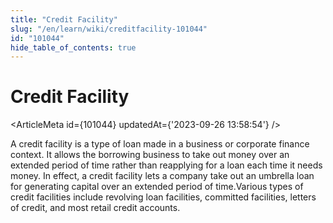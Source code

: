 ```yaml
---
title: "Credit Facility"
slug: "/en/learn/wiki/creditfacility-101044"
id: "101044"
hide_table_of_contents: true
---
```



# Credit Facility

<ArticleMeta id={101044} updatedAt={'2023-09-26 13:58:54'} />
<div className='border-solid border-b border-t-0 my-4 border-[var(--ifm-color-gray-300)]' />

A credit facility is a type of loan made in a business or corporate finance context. It allows the borrowing business to take out money over an extended period of time rather than reapplying for a loan each time it needs money. In effect, a credit facility lets a company take out an umbrella loan for generating capital over an extended period of time.Various types of credit facilities include revolving loan facilities, committed facilities, letters of credit, and most retail credit accounts.
